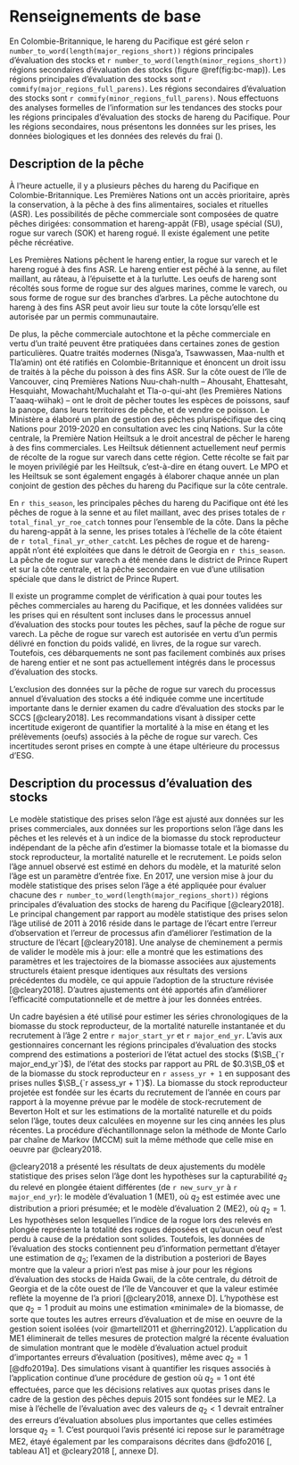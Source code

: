 # Renseignements de base

En Colombie-Britannique, le hareng du Pacifique est géré selon
`r number_to_word(length(major_regions_short))` régions principales d’évaluation des stocks et
`r number_to_word(length(minor_regions_short))` régions secondaires d’évaluation des stocks (figure \@ref(fig:bc-map)).
Les régions principales d’évaluation des stocks sont `r commify(major_regions_full_parens)`.
Les régions secondaires d’évaluation des stocks sont `r commify(minor_regions_full_parens)`.
Nous effectuons des analyses formelles de l’information sur les tendances des stocks pour les régions principales d’évaluation des stocks de hareng du Pacifique.
Pour les régions secondaires, nous présentons les données sur les prises, les données biologiques et les données des relevés du frai (\nameref{sec:app-minor}).

## Description de la pêche

À l’heure actuelle, il y a plusieurs pêches du hareng du Pacifique en Colombie-Britannique.
Les Premières Nations ont un accès prioritaire, après la conservation, à la pêche à des fins alimentaires, sociales et rituelles (ASR).
Les possibilités de pêche commerciale sont composées de quatre pêches dirigées:
consommation et hareng-appât (FB), usage spécial (SU), rogue sur varech (SOK) et hareng rogué.
Il existe également une petite pêche récréative.

Les Premières Nations pêchent le hareng entier, la rogue sur varech et le hareng rogué à des fins ASR.
Le hareng entier est pêché à la senne, au filet maillant, au râteau, à l’épuisette et à la turlutte.
Les oeufs de hareng sont récoltés sous forme de rogue sur des algues marines, comme le varech, 
ou sous forme de rogue sur des branches d’arbres.
La pêche autochtone du hareng à des fins ASR peut avoir lieu sur toute la côte lorsqu’elle est autorisée par un permis communautaire.

De plus, la pêche commerciale autochtone et la pêche commerciale en vertu d’un traité peuvent être pratiquées dans certaines zones de gestion particulières.
Quatre traités modernes (Nisga’a, Tsawwassen, Maa-nulth et Tla’amin) ont été ratifiés en Colombie-Britannique et énoncent un droit issu de traités à la pêche du poisson à des fins ASR.
Sur la côte ouest de l’île de Vancouver, cinq Premières Nations Nuu-chah-nulth
– Ahousaht, Ehattesaht, Hesquiaht, Mowachaht/Muchalaht et Tla-o-qui-aht (les Premières Nations T’aaaq-wiihak) –
ont le droit de pêcher toutes les espèces de poissons, sauf la panope, dans leurs territoires de pêche, et de vendre ce poisson.
Le Ministère a élaboré un plan de gestion des pêches plurispécifique des cinq Nations pour 2019-2020 en consultation avec les cinq Nations.
Sur la côte centrale, la Première Nation Heiltsuk a le droit ancestral de pêcher le hareng à des fins commerciales.
Les Heiltsuk détiennent actuellement neuf permis de récolte de la rogue sur varech dans cette région.
Cette récolte se fait par le moyen privilégié par les Heiltsuk, c’est-à-dire en étang ouvert.
Le MPO et les Heiltsuk se sont également engagés à élaborer chaque année un plan conjoint de gestion des pêches du hareng du Pacifique sur la côte centrale.

En `r this_season`, les principales pêches du hareng du Pacifique ont été les pêches de rogue à la senne et au filet maillant,
avec des prises totales de `r total_final_yr_roe_catch` tonnes pour l’ensemble de la côte.
Dans la pêche du hareng-appât à la senne, les prises totales à l’échelle de la côte étaient de `r total_final_yr_other_catch`t.
Les pêches de rogue et de hareng-appât n’ont été exploitées que dans le détroit de Georgia en `r this_season`.
La pêche de rogue sur varech a été menée dans le district de Prince Rupert et sur la côte centrale,
et la pêche secondaire en vue d’une utilisation spéciale que dans le district de Prince Rupert.

Il existe un programme complet de vérification à quai pour toutes les pêches commerciales au hareng du Pacifique,
et les données validées sur les prises qui en résultent sont incluses dans le processus annuel d’évaluation des stocks pour toutes les pêches, sauf la pêche de rogue sur varech.
La pêche de rogue sur varech est autorisée en vertu d’un permis délivré en fonction du poids validé, en livres, de la rogue sur varech.
Toutefois, ces débarquements ne sont pas facilement combinés aux prises de hareng entier et ne sont pas actuellement intégrés dans le processus d’évaluation des stocks.

L’exclusion des données sur la pêche de rogue sur varech du processus annuel d’évaluation des stocks a été indiquée comme une incertitude importante dans le dernier examen du cadre d’évaluation des stocks par le SCCS [@cleary2018].
Les recommandations visant à dissiper cette incertitude exigeront de quantifier la mortalité à la mise en étang
et les prélèvements (oeufs) associés à la pêche de rogue sur varech.
Ces incertitudes seront prises en compte à une étape ultérieure du processus d’ESG.

## Description du processus d’évaluation des stocks

Le modèle statistique des prises selon l’âge est ajusté aux données sur les prises commerciales,
aux données sur les proportions selon l’âge dans les pêches et les relevés et
à un indice de la biomasse du stock reproducteur indépendant de la pêche
afin d’estimer la biomasse totale et la biomasse du stock reproducteur, la mortalité naturelle et le recrutement.
Le poids selon l’âge annuel observé est estimé en dehors du modèle, et la maturité selon l’âge est un paramètre d’entrée fixe.
En 2017, une version mise à jour du modèle statistique des prises selon l’âge a été appliquée pour évaluer chacune des `r number_to_word(length(major_regions_short))` régions principales d’évaluation des stocks de hareng du Pacifique [@cleary2018].
Le principal changement par rapport au modèle statistique des prises selon l’âge utilisé de 2011 à 2016 réside dans le partage de l’écart entre
l’erreur d’observation et l’erreur de processus afin d’améliorer l’estimation de la structure de l’écart [@cleary2018].
Une analyse de cheminement a permis de valider le modèle mis à jour:
elle a montré que les estimations des paramètres et les trajectoires de la biomasse associées aux ajustements structurels étaient presque identiques aux résultats des versions précédentes du modèle,
ce qui appuie l’adoption de la structure révisée [@cleary2018].
D’autres ajustements ont été apportés afin d’améliorer l’efficacité computationnelle et de mettre à jour les données entrées.

Un cadre bayésien a été utilisé pour estimer les séries chronologiques de la biomasse du stock reproducteur,
de la mortalité naturelle instantanée et du recrutement à l’âge 2 entre `r major_start_yr` et `r major_end_yr`.
L’avis aux gestionnaires concernant les régions principales d’évaluation des stocks comprend des estimations a posteriori de l’état actuel des stocks ($\SB_{`r major_end_yr`}$),
de l’état des stocks par rapport au PRL de $0.3\SB_0$ et
de la biomasse du stock reproducteur en `r assess_yr + 1` en supposant des prises nulles $\SB_{`r assess_yr + 1`}$).
La biomasse du stock reproducteur projetée est fondée sur les écarts du recrutement de l’année en cours par rapport à la moyenne prévue par le modèle de stock-recrutement de Beverton Holt et
sur les estimations de la mortalité naturelle et du poids selon l’âge,
toutes deux calculées en moyenne sur les cinq années les plus récentes.
La procédure d’échantillonnage selon la méthode de Monte Carlo par chaîne de Markov (MCCM) suit la même méthode que celle mise en oeuvre par @cleary2018.

@cleary2018 a présenté les résultats de deux ajustements du modèle statistique des prises selon l’âge dont les hypothèses sur la capturabilité $q_2$ du relevé en plongée étaient différentes (de `r new_surv_yr` à `r major_end_yr`):
le modèle d’évaluation 1 (ME1), où $q_2$ est estimée avec une distribution a priori présumée; et
le modèle d’évaluation 2 (ME2), où $q_2 = 1$.
Les hypothèses selon lesquelles l’indice de la rogue lors des relevés en plongée représente la totalité des rogues déposées et qu’aucun oeuf n’est perdu à cause de la prédation sont solides.
Toutefois, les données de l’évaluation des stocks contiennent peu d’information permettant d’étayer une estimation de $q_2$;
l’examen de la distribution a posteriori de Bayes montre que la valeur a priori n’est pas mise à jour pour les régions d’évaluation des stocks
de Haida Gwaii, de la côte centrale, du détroit de Georgia et de la côte ouest de l’île de Vancouver et
que la valeur estimée reflète la moyenne de l’a priori [@cleary2018, annexe D].
L’hypothèse est que $q_2 = 1$ produit au moins une estimation «minimale» de la biomasse,
de sorte que toutes les autres erreurs d’évaluation et de mise en oeuvre de la gestion soient isolées (voir @martell2011 et @herring2012).
L’application du ME1 éliminerait de telles mesures de protection malgré la récente évaluation de simulation montrant que
le modèle d’évaluation actuel produit d’importantes erreurs d’évaluation (positives), même avec $q_2 = 1$ [@dfo2019a].
Des simulations visant à quantifier les risques associés à l’application continue d’une procédure de gestion où $q_2 = 1$ ont été effectuées,
parce que les décisions relatives aux quotas prises dans le cadre de la gestion des pêches depuis 2015 sont fondées sur le ME2.
La mise à l’échelle de l’évaluation avec des valeurs de $q_2 < 1$ devrait entraîner des erreurs d’évaluation absolues plus importantes que celles estimées lorsque $q_2 = 1$.
C’est pourquoi l’avis présenté ici repose sur le paramétrage ME2, étayé également par les comparaisons décrites dans @dfo2016 [, tableau A1] et @cleary2018 [, annexe D].
